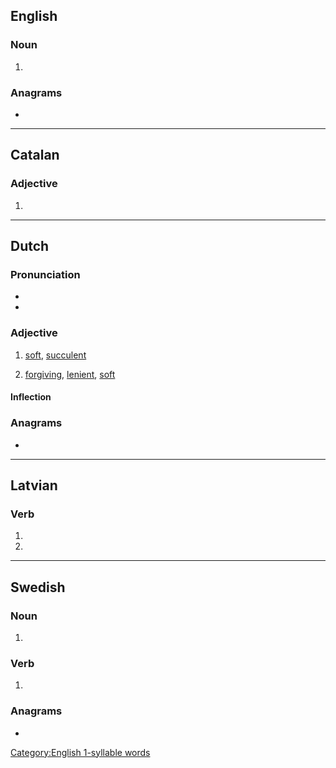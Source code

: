 {{also|Mals|mäls|måls|Mäls|māls}}
==English==

===Noun===
{{head|en|noun form}}

# {{plural of|en|mal}}

===Anagrams===
* {{anagrams|en|a=alms|AMLs|AMSL|LAMs|Lams|SAML|SLAM|alms|lams|masl|salm|slam}}

[[Category:English 1-syllable words]]

----

==Catalan==

===Adjective===
{{head|ca|adjective form}}

# {{masculine plural of|ca|mal}}

----

==Dutch==

===Pronunciation===
* {{audio|nl|Nl-mals.ogg|Audio}}
* {{rhymes|nl|ɑls}}

===Adjective===
{{nl-adj}}

# [[soft]], [[succulent]]
# {{lb|nl|figuratively}} [[forgiving]], [[lenient]], [[soft]]

====Inflection====
{{nl-decl-adj}}

===Anagrams===
* {{l|nl|smal}}

----

==Latvian==

===Verb===
{{head|lv|verb form}}

# {{lv-inflection of|malt|3rd|s|fut|ind|v}}
# {{lv-inflection of|malt|3rd|p|fut|ind|v}}

----

==Swedish==

===Noun===
{{head|sv|noun form}}

# {{sv-noun-form-indef-gen|mal}}

===Verb===
{{head|sv|verb form}}

# {{sv-verb-form-pre-pass|mala}}

===Anagrams===
* {{anagrams|sv|a=alms|alms|smal}}